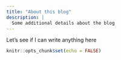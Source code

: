 ```yaml
---
title: "About this blog"
description: |
  Some additional details about the blog
---
```


Let's see if I can write anything here

```r
knitr::opts_chunk$set(echo = FALSE)
```
